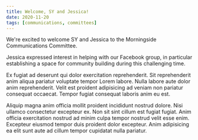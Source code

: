 ```yaml
---
title: Welcome, SY and Jessica!
date: 2020-11-20
tags: [communications, committees]
---
```


We're excited to welcome SY and Jessica to the Morningside Communications Committee.

Jessica expressed interest in helping with our Facebook group, in particular establishing a space for community building during this challenging time.

Ex fugiat ad deserunt qui dolor exercitation reprehenderit. Sit reprehenderit anim aliqua pariatur voluptate tempor Lorem labore. Nulla labore aute dolor anim reprehenderit. Velit est proident adipisicing ad veniam non pariatur consequat occaecat. Tempor fugiat consequat laboris anim eu est.

Aliquip magna anim officia mollit proident incididunt nostrud dolore. Nisi ullamco consectetur excepteur ex. Non sit sint cillum est fugiat fugiat. Anim officia exercitation nostrud ad minim culpa tempor nostrud velit esse enim. Excepteur eiusmod tempor duis proident dolor excepteur. Anim adipisicing ea elit sunt aute ad cillum tempor cupidatat nulla pariatur.
